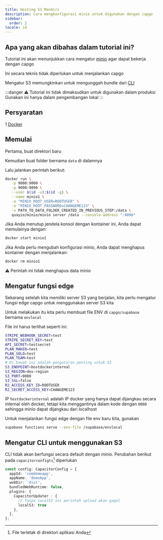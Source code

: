 ```yaml
---
title: Hosting S3 Mandiri
description: Cara mengkonfigurasi minio untuk digunakan dengan capgo
sidebar:
  order: 2
locale: id
---
```


## Apa yang akan dibahas dalam tutorial ini?

Tutorial ini akan menunjukkan cara mengatur [minio](https://minio/) agar dapat bekerja dengan capgo

Ini secara teknis tidak diperlukan untuk menjalankan capgo

Mengatur S3 memungkinkan untuk mengunggah bundle dari [CLI](/docs/cli/commands/)

:::danger
⚠️ Tutorial ini tidak dimaksudkan untuk digunakan dalam produksi\
Gunakan ini hanya dalam pengembangan lokal
:::

## Persyaratan

1 [Docker](https://wwwdockercom/)

## Memulai

Pertama, buat direktori baru

Kemudian buat folder bernama `data` di dalamnya

Lalu jalankan perintah berikut:
```bash
docker run \
   -p 9000:9000 \
   -p 9090:9090 \
   --user $(id -u):$(id -g) \
   --name minio1 \
   -e "MINIO_ROOT_USER=ROOTUSER" \
   -e "MINIO_ROOT_PASSWORD=CHANGEME123" \
   -v PATH_TO_DATA_FOLDER_CREATED_IN_PREVIOUS_STEP:/data \
   quayio/minio/minio server /data --console-address ":9090"
```

Jika Anda menutup jendela konsol dengan kontainer ini, Anda dapat memulainya dengan:
```bash
docker start minio1
```

Jika Anda perlu mengubah konfigurasi minio, Anda dapat menghapus kontainer dengan menjalankan:
```bash
docker rm minio1
```
⚠️ Perintah ini tidak menghapus data minio

## Mengatur fungsi edge

Sekarang setelah kita memiliki server S3 yang berjalan, kita perlu mengatur fungsi edge capgo untuk menggunakan server S3 kita

Untuk melakukan itu kita perlu membuat file ENV di `capgo/supabase` bernama `envlocal`

File ini harus terlihat seperti ini:
```bash
STRIPE_WEBHOOK_SECRET=test
STRIPE_SECRET_KEY=test
API_SECRET=testsecret
PLAN_MAKER=test
PLAN_SOLO=test
PLAN_TEAM=test
# Di bawah ini adalah pengaturan penting untuk S3
S3_ENDPOINT=hostdockerinternal
S3_REGION=dev-region
S3_PORT=9000
S3_SSL=false
R2_ACCESS_KEY_ID=ROOTUSER
R2_SECRET_ACCESS_KEY=CHANGEME123
```

IP `hostdockerinternal` adalah IP docker yang hanya dapat dijangkau secara internal oleh docker, tetapi kita menggantinya dalam kode dengan `0000` sehingga minio dapat dijangkau dari localhost

Untuk menjalankan fungsi edge dengan file env baru kita, gunakan
```bash
supabase functions serve --env-file /supabase/envlocal
```

## Mengatur CLI untuk menggunakan S3

CLI tidak akan berfungsi secara default dengan minio. Perubahan berikut pada `capacitorconfigts`[^1] diperlukan
```ts
const config: CapacitorConfig = {
  appId: 'comdemoapp',
  appName: 'demoApp',
  webDir: 'dist',
  bundledWebRuntime: false,
  plugins: {
    CapacitorUpdater : {
      // Tanpa localS3 ini perintah upload akan gagal
      localS3: true
    },
  },
};
```

[^1]: File terletak di direktori aplikasi Anda